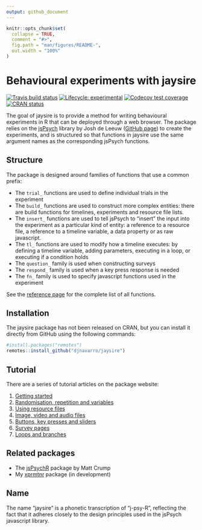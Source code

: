 ```yaml
---
output: github_document
---
```


<!-- README.md is generated from README.Rmd. Please edit that file -->

```r
knitr::opts_chunk$set(
  collapse = TRUE,
  comment = "#>",
  fig.path = "man/figures/README-",
  out.width = "100%"
)
```
# Behavioural experiments with jaysire

<!-- badges: start -->
[![Travis build status](https://travis-ci.org/djnavarro/jaysire.svg?branch=master)](https://travis-ci.org/djnavarro/jaysire)
[![Lifecycle: experimental](https://img.shields.io/badge/lifecycle-experimental-orange.svg)](https://www.tidyverse.org/lifecycle/#experimental)
[![Codecov test coverage](https://codecov.io/gh/djnavarro/jaysire/branch/master/graph/badge.svg)](https://codecov.io/gh/djnavarro/jaysire?branch=master)
[![CRAN status](https://www.r-pkg.org/badges/version/jaysire)](https://cran.r-project.org/package=jaysire)
<!-- badges: end -->

The goal of jaysire is to provide a method for writing behavioural experiments in R that can be deployed through a web browser. The package relies on the [jsPsych](https://www.jspsych.org) library by Josh de Leeuw ([GitHub page](https://github.com/jspsych/jsPsych/)) to create the experiments, and is structured so that functions in jaysire use the same argument names as the corresponding jsPsych functions.  

## Structure

The package is designed around families of functions that use a common prefix: 

- The `trial_` functions are used to define individual trials in the experiment
- The `build_` functions are used to construct more complex entities: there are build functions for timelines, experiments and resource file lists.
- The `insert_` functions are used to tell jsPsych to "insert" the input into the experiment as a particular kind of entity: a reference to a resource file, a reference to a timeline variable, a data property or as raw javascript.
- The `tl_` functions are used to modify how a timeline executes: by defining a timeline variable, adding parameters, executing in a loop, or executing if a condition holds
- The `question_` family is used when constructing surveys
- The `respond_` family is used when a key press response is needed
- The `fn_` family is used to specify javascript functions used in the experiment

See the [reference page](https://djnavarro.github.io/jaysire/reference/) for the complete list of all functions. 

## Installation

The jaysire package has not been released on CRAN, but you can install it directly from GitHub using the following commands:

``` r
#install.packages("remotes")
remotes::install_github("djnavarro/jaysire")
```

## Tutorial

There are a series of tutorial articles on the package website:


1. [Getting started](https://djnavarro.github.io/jaysire/articles/jaysire01.html)
2. [Randomisation, repetition and variables](https://djnavarro.github.io/jaysire/articles/jaysire02.html)
3. [Using resource files](https://djnavarro.github.io/jaysire/articles/jaysire03.html)
4. [Image, video and audio files](https://djnavarro.github.io/jaysire/articles/jaysire04.html)
5. [Buttons, key presses and sliders](https://djnavarro.github.io/jaysire/articles/jaysire05.html)
6. [Survey pages](https://djnavarro.github.io/jaysire/articles/jaysire06.html)
7. [Loops and branches](https://djnavarro.github.io/jaysire/articles/jaysire07.html)


## Related packages

- The [jsPsychR](https://github.com/CrumpLab/jspsychr) package by Matt Crump 
- My [xprmtnr](https://github.com/djnavarro/xprmntr) package (in development)

## Name

The name "jaysire" is a phonetic transcription of "j-psy-R", reflecting the fact that it adheres closely to the design principles used in the jsPsych javascript library.
